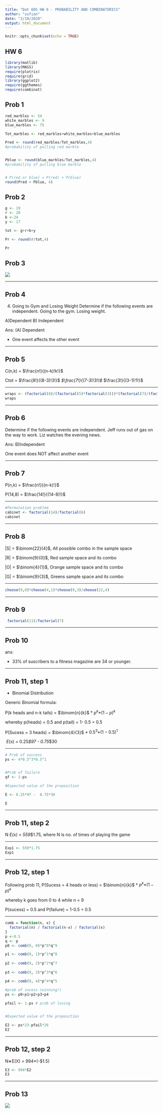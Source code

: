 ---
title: "Dat 605 HW 6 - PROBABILITY AND COMBINATORICS"
author: "sufian"
date: "2/19/2020"
output: html_document
---

```{r setup, include=FALSE}
knitr::opts_chunk$set(echo = TRUE)

```

## HW 6


```{r , message=FALSE, warning=FALSE}
library(matlib)
library(MASS)
require(plotrix)
require(grid)
library(ggplot2)
require(ggthemes)
require(combinat)

```

## Prob 1

```{r}

red_marbles <- 54
white_marbles <- 9
blue_marbles <- 75

Tot_marbles <- red_marbles+white_marbles+blue_marbles 

Pred <- round(red_marbles/Tot_marbles,4)
#probability of pulling red marble


Pblue <- round(blue_marbles/Tot_marbles,4)
#probability of pulling blue marble


# P(red or blue) = P(red) + P(blue)
round(Pred + Pblue, 4)
```

## Prob 2

```{r}
g <- 19
r <- 20
b <-24
y <- 17

tot <- g+r+b+y

Pr <- round(r/tot,4)

Pr

```

## Prob 3

![](https://github.com/ssufian/DAT-605/blob/master/Prob3_conditional%20prob.JPG?raw=true)

------------------------------------------------------------------------------------------------------------------

\clearpage

## Prob 4

4. Going to Gym and Losing Weight
Determine if the following events are independent. Going to the gym. Losing weight.


A)Dependent
B) Independent

Ans: (A) Dependent

- One event affects the other event

------------------------------------------------------------------------------------------------------------------

\clearpage

## Prob 5

C(n,k) = $\frac{n!}{(n-k)!k!}$ 

Ctot = $\frac{8!}{(8-3)!3!}$ *$\frac{7!}{(7-3)!3!}$ *$\frac{3!}{(3-1)!1!}$ 

------------------------------------------------------------------------------------------------------------------

\clearpage


```{r}
wraps <- (factorial(8)/(factorial(5)*factorial(3)))*(factorial(7)/(factorial(4)*factorial(3)))*(factorial(3)/(factorial(2)*factorial(1)))
wraps
```

------------------------------------------------------------------------------------------------------------------

\clearpage

## Prob 6

Determine if the following events are independent. Jeff runs out of gas on the way to work.  Liz watches the evening news.  

Ans:  B)Independent

One event does NOT affect another event


------------------------------------------------------------------------------------------------------------------

\clearpage

## Prob 7

P(n,k) = $\frac{n!}{(n-k)!}$ 

P(14,8) = $\frac{14!}{(14-8)!}$ 

------------------------------------------------------------------------------------------------------------------

\clearpage


```{r}
#Permutation problem
cabinet <- factorial(14)/factorial(6)
cabinet

```

------------------------------------------------------------------------------------------------------------------

\clearpage

## Prob 8

|S| = $\binom{22}{4}$, All possible combo in the sample space

|R| = $\binom{9}{0}$, Red sample space and its combo

|O| = $\binom{4}{1}$, Orange sample space and its combo

|G| = $\binom{9}{3}$, Greens sample space and its combo

------------------------------------------------------------------------------------------------------------------

\clearpage

```{r}
choose(9,0)*choose(4,1)*choose(9,3)/choose(22,4)
```

------------------------------------------------------------------------------------------------------------------

\clearpage

## Prob 9

```{r}
 factorial(11)/factorial(7)
```

------------------------------------------------------------------------------------------------------------------

\clearpage

## Prob 10

ans:

- 33% of suscribers to a fitness magazine are 34 or younger.

------------------------------------------------------------------------------------------------------------------

\clearpage

## Prob 11, step 1

- Binomial Distribution 

Generic Binomial formula:

P(k heads and n-k tails) = $\binom{n}{k}$ * $p^{k}$*$(1-p)^{k}$

whereby p(heads) = 0.5 and p(tail) = 1- 0.5 = 0.5

P(Sucess = 3 heads) = $\binom{4}{3}$ * $0.5^{3}$*$(1-0.5)^{1}$


$\ E$(x) = 0.25*$97 -  0.75*$30

------------------------------------------------------------------------------------------------------------------

\clearpage


```{r}
# Prob of success
ps <- 4*0.5^3*0.5^1


#Prob of failure
qf <- 1-ps

#Expected value of the proposition

E <- 0.25*97 -  0.75*30

E


```

------------------------------------------------------------------------------------------------------------------

\clearpage

## Prob 11, step 2


N*$\ E$(x) = 559*$1.75, where N is no. of times of playing the game

------------------------------------------------------------------------------------------------------------------

\clearpage

```{r}
Exp1 <- 559*1.75
Exp1
```

------------------------------------------------------------------------------------------------------------------

\clearpage

## Prob 12, step 1

Following prob 11, P(Sucess = 4 heads or less) = $\binom{n}{k}$ * $p^{k}$*$(1-p)^{k}$

whereby k goes from 0 to 4 while n = 9

P(sucess) = 0.5 and P(failure) = 1-0.5 = 0.5

------------------------------------------------------------------------------------------------------------------

\clearpage

```{r}
comb = function(n, x) {
  factorial(n) / factorial(n-x) / factorial(x)
}
p <-0.5
q <- p
p0 <- comb(9, 0)*p^0*q^9

p1 <- comb(9, 1)*p^1*q^8
 
p2 <- comb(9, 2)*p^2*q^7
 
p3 <- comb(9, 3)*p^3*q^6

p4 <- comb(9, 4)*p^4*q^5

#prob of sucess (winning!)
ps <- p0+p1+p2+p3+p4
 
pfail <- 1-ps # prob of losing


#Expected value of the proposition

E2 <- ps*23-pfail*26
E2
```

------------------------------------------------------------------------------------------------------------------

\clearpage

## Prob 12, step 2


N∗E(X) = 994*(-$1.5)

```{r}
E3 <- 994*E2
E3
```

------------------------------------------------------------------------------------------------------------------

\clearpage

## Prob 13

![](https://github.com/ssufian/DAT-605/blob/master/Prob%2013.JPG?raw=true)


